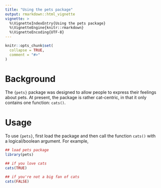 ```yaml
---
title: "Using the pets package"
output: rmarkdown::html_vignette
vignette: >
  %\VignetteIndexEntry{Using the pets package}
  %\VignetteEngine{knitr::rmarkdown}
  %\VignetteEncoding{UTF-8}
---
```


```r
knitr::opts_chunk$set(
  collapse = TRUE,
  comment = "#>"
)
```

# Background

The `{pets}` package was designed to allow people to express their feelings about pets. At present, the package is rather cat-centric, in that it only contains one function: `cats()`.

# Usage

To use `{pets}`, first load the package and then call the function `cats()` with a logical/boolean argument. For example, 

```r
## load pets package
library(pets)

## if you love cats
cats(TRUE)

## if you're not a big fan of cats
cats(FALSE)
```

